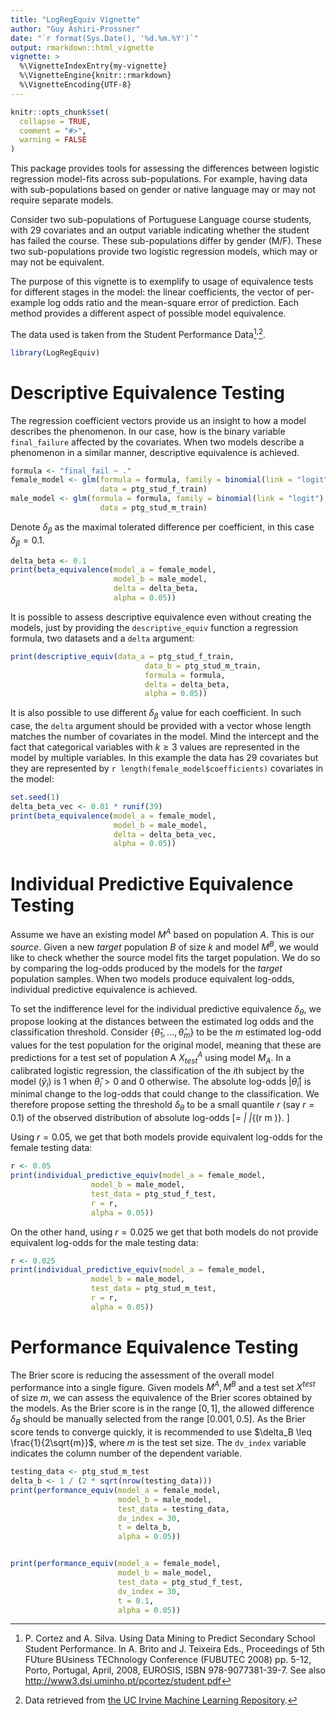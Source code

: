 ```yaml
---
title: "LogRegEquiv Vignette"
author: "Guy Ashiri-Prossner"
date: "`r format(Sys.Date(), '%d.%m.%Y')`"
output: rmarkdown::html_vignette
vignette: >
  %\VignetteIndexEntry{my-vignette}
  %\VignetteEngine{knitr::rmarkdown}
  %\VignetteEncoding{UTF-8}
---
```


```r
knitr::opts_chunk$set(
  collapse = TRUE,
  comment = "#>",
  warning = FALSE
)
```

This package provides tools for assessing the differences between logistic 
regression model-fits across sub-populations. For example, having data with
sub-populations based on gender or native language may or may not require 
separate models.

Consider two sub-populations of Portuguese Language course students, with 
29 covariates and an output variable indicating whether the student has failed 
the course. These sub-populations differ by gender (M/F). These two 
sub-populations provide two logistic regression models, which may or may not 
be equivalent.

The purpose of this vignette is to exemplify to usage of equivalence tests
for different stages in the model: the linear coefficients, the vector of 
per-example log odds ratio and the mean-square error of prediction.
Each method provides a different aspect of possible model equivalence.

The data used is taken from the Student Performance Data[^1]^,^[^2].

[^1]: P. Cortez and A. Silva. Using Data Mining to Predict Secondary School Student Performance. In A. Brito and J. Teixeira Eds., Proceedings of 5th FUture BUsiness TEChnology Conference (FUBUTEC 2008) pp. 5-12, Porto, Portugal, April, 2008, EUROSIS, ISBN 978-9077381-39-7. See also <http://www3.dsi.uminho.pt/pcortez/student.pdf>
[^2]: Data retrieved from [the UC Irvine Machine Learning Repository](https://archive.ics.uci.edu/ml/datasets/student+performance).


```r
library(LogRegEquiv)
```

# Descriptive Equivalence Testing

The regression coefficient vectors provide us an insight to how a model
describes the phenomenon. In our case, how is the binary variable `final_failure`
affected by the covariates. When two models describe a phenomenon in a similar
manner, descriptive equivalence is achieved.

```r
formula <- "final_fail ~ ."
female_model <- glm(formula = formula, family = binomial(link = "logit"),
                    data = ptg_stud_f_train)
male_model <- glm(formula = formula, family = binomial(link = "logit"),
                    data = ptg_stud_m_train)
```

Denote $\delta_\beta$ as the maximal tolerated difference per coefficient, in this case
$\delta_\beta=0.1$.

```r
delta_beta <- 0.1
print(beta_equivalence(model_a = female_model,
                       model_b = male_model,
                       delta = delta_beta,
                       alpha = 0.05))
```

It is possible to assess descriptive equivalence even without creating the models, just by providing the `descriptive_equiv` function a regression formula, two datasets and a `delta` argument:

```r
print(descriptive_equiv(data_a = ptg_stud_f_train,
                              data_b = ptg_stud_m_train, 
                              formula = formula,
                              delta = delta_beta,
                              alpha = 0.05))
```

It is also possible to use different $\delta_\beta$ value for each coefficient. In such case, the `delta` argument should be provided with a vector whose length matches the number of covariates in the model. Mind the intercept and the fact that categorical variables with $k\geq 3$ values are represented in the model by multiple variables. In this example the data has 29 covariates but they are represented by `r length(female_model$coefficients)` covariates in the model:

```r
set.seed(1)
delta_beta_vec <- 0.01 * runif(39)
print(beta_equivalence(model_a = female_model,
                       model_b = male_model,
                       delta = delta_beta_vec,
                       alpha = 0.05))
```


# Individual Predictive Equivalence Testing

Assume we have an existing model $M^A$ based on population $A$. This is our *source*. Given a new *target* population $B$ of size $k$ and model $M^B$, we would like to check whether the source model fits the target population. We do so by comparing the log-odds produced by the models for the *target* population samples. When two models produce equivalent log-odds, individual predictive equivalence is achieved.

To set the indifference level for the individual predictive equivalence $\delta_\theta$, we propose looking 
at the distances between the estimated log odds and the classification threshold. 
Consider $\{\hat{\theta}_1,...,\hat{\theta}_m\}$ to be the $m$ estimated log-odd values for the test population for the original model, meaning that these are predictions for a test set of population A $X_{test}^A$ using model $M_A$. 
In a calibrated logistic regression, the classification of the $i$th subject by the model ($\hat{y}_i$) is 1 when $\hat{\theta}_i >0$ and 0 otherwise. The absolute log-odds $\left| \hat{\theta}_i \right|$ is minimal change to the log-odds that could change to the classification.
We therefore propose setting the threshold $\delta_\theta$ to be a small quantile $r$ (say $r = 0.1$) of the observed distribution of absolute log-odds 
\[\delta_\theta =  \left| \hat{\theta}\right|_{(\lceil r \cdot m \rceil)}. \]

Using $r=0.05$, we get that both models provide equivalent log-odds for the female testing data:

```r
r <- 0.05
print(individual_predictive_equiv(model_a = female_model,
                  model_b = male_model,
                  test_data = ptg_stud_f_test,
                  r = r,
                  alpha = 0.05))
```

On the other hand, using $r=0.025$ we get that both models do not provide equivalent log-odds for the male testing data:

```r
r <- 0.025
print(individual_predictive_equiv(model_a = female_model,
                  model_b = male_model,
                  test_data = ptg_stud_m_test,
                  r = r,
                  alpha = 0.05))
```


# Performance Equivalence Testing

The Brier score is reducing the assessment of the overall model performance into a single figure. Given models $M^A,M^B$ and a test set $X^{test}$ of size $m$, we can assess the equivalence of the Brier scores obtained by the models. As the Brier score is in the range $[0,1]$, the allowed difference $\delta_B$ should be manually selected from the range $[0.001, 0.5]$. As the Brier score tends to converge quickly, it is recommended to use $\delta_B \leq \frac{1}{2\sqrt{m}}$, where $m$ is the test set size.
The `dv_index` variable indicates the column number of the dependent variable.

```r
testing_data <- ptg_stud_m_test
delta_b <- 1 / (2 * sqrt(nrow(testing_data)))
print(performance_equiv(model_a = female_model, 
                        model_b = male_model, 
                        test_data = testing_data,
                        dv_index = 30,
                        t = delta_b,
                        alpha = 0.05))


print(performance_equiv(model_a = female_model, 
                        model_b = male_model, 
                        test_data = ptg_stud_f_test,
                        dv_index = 30,
                        t = 0.1,
                        alpha = 0.05))
```

